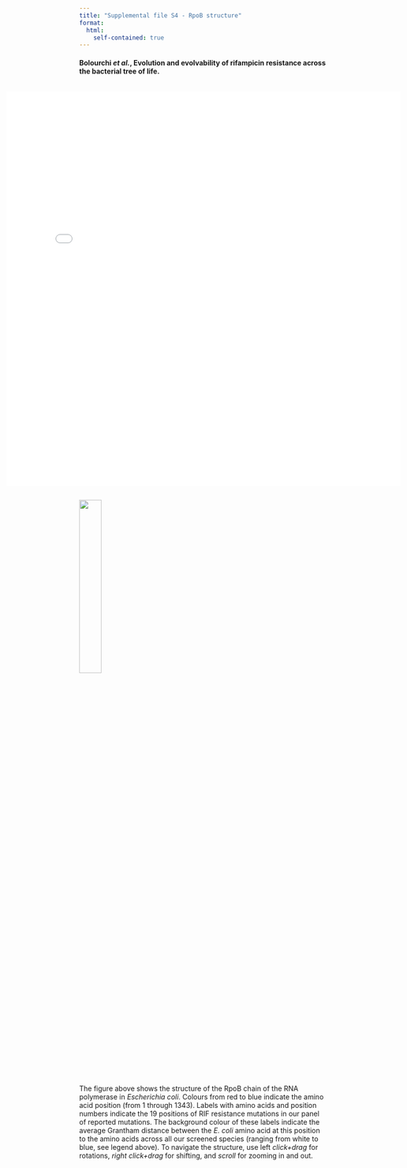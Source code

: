 ```yaml
---
title: "Supplemental file S4 - RpoB structure"
format:
  html:
    self-contained: true
---
```


#### Bolourchi *et al.*, Evolution and evolvability of rifampicin resistance across the bacterial tree of life.


::: {html}
<style>
  .iframe-container {
    display: flex;
    justify-content: center; /* Center the iframe */
  }
  iframe {
    width: 800px;
    height: 800px;
    border: none;
  }
</style>
<div class="iframe-container">
  <iframe src="rpoB_structure.html"></iframe>
</div>
:::

![](distance_legend.png){width="30%" fig-align="right"}

The figure above shows the structure of the RpoB chain of the RNA polymerase in *Escherichia coli*. Colours from red to blue indicate the amino acid position (from 1 through 1343). Labels with amino acids and position numbers indicate the 19 positions of RIF resistance mutations in our panel of reported mutations. The background colour of these labels indicate the average Grantham distance between the *E. coli* amino acid at this position to the amino acids across all our screened species (ranging from white to blue, see legend above). To navigate the structure, use left *click+drag* for rotations, *right click+drag* for shifting, and *scroll* for zooming in and out.